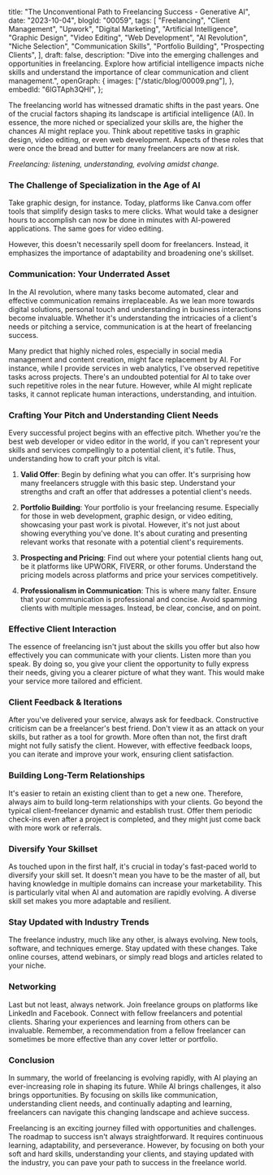 title: "The Unconventional Path to Freelancing Success - Generative AI",
 date: "2023-10-04",
 blogId: "00059",
 tags: [
  "Freelancing",
  "Client Management",
  "Upwork",
  "Digital Marketing",
  "Artificial Intelligence",
  "Graphic Design",
  "Video Editing",
  "Web Development",
  "AI Revolution",
  "Niche Selection",
  "Communication Skills",
  "Portfolio Building",
  "Prospecting Clients",
 ],
 draft: false,
 description:
  "Dive into the emerging challenges and opportunities in freelancing. Explore how artificial intelligence impacts niche skills and understand the importance of clear communication and client management.",
 openGraph: {
  images: ["/static/blog/00009.png"],
 },
 embedId: "6lGTAph3QHI",
};

<BlogHeader metadata={metadata} />

The freelancing world has witnessed dramatic
shifts in the past years. One of the crucial factors shaping its landscape is
artificial intelligence (AI). In essence, the more niched or specialized your
skills are, the higher the chances AI might replace you. Think about repetitive
tasks in graphic design, video editing, or even web development. Aspects of
these roles that were once the bread and butter for many freelancers are now at
risk.

<YoutubeEmbed embedId={metadata.embedId} />

_Freelancing: listening, understanding, evolving amidst change._

### **The Challenge of Specialization in the Age of AI**

Take graphic design, for instance. Today, platforms like Canva.com offer tools that simplify design tasks to mere clicks. What would take a designer hours to accomplish can now be done in minutes with AI-powered applications. The same goes for video editing.

However, this doesn't necessarily spell doom for freelancers. Instead, it emphasizes the importance of adaptability and broadening one's skillset.

### **Communication: Your Underrated Asset**

In the AI revolution, where many tasks become automated, clear and effective communication remains irreplaceable. As we lean more towards digital solutions, personal touch and understanding in business interactions become invaluable. Whether it's understanding the intricacies of a client's needs or pitching a service, communication is at the heart of freelancing success.

Many predict that highly niched roles, especially in social media management and content creation, might face replacement by AI. For instance, while I provide services in web analytics, I've observed repetitive tasks across projects. There's an undoubted potential for AI to take over such repetitive roles in the near future. However, while AI might replicate tasks, it cannot replicate human interactions, understanding, and intuition.

### **Crafting Your Pitch and Understanding Client Needs**

Every successful project begins with an effective pitch. Whether you're the best web developer or video editor in the world, if you can't represent your skills and services compellingly to a potential client, it's futile. Thus, understanding how to craft your pitch is vital.

1. **Valid Offer**: Begin by defining what you can offer. It's surprising how many freelancers struggle with this basic step. Understand your strengths and craft an offer that addresses a potential client's needs.

2. **Portfolio Building**: Your portfolio is your freelancing resume. Especially for those in web development, graphic design, or video editing, showcasing your past work is pivotal. However, it's not just about showing everything you've done. It's about curating and presenting relevant works that resonate with a potential client's requirements.

3. **Prospecting and Pricing**: Find out where your potential clients hang out, be it platforms like UPWORK, FIVERR, or other forums. Understand the pricing models across platforms and price your services competitively.

4. **Professionalism in Communication**: This is where many falter. Ensure that your communication is professional and concise. Avoid spamming clients with multiple messages. Instead, be clear, concise, and on point.

### **Effective Client Interaction**

The essence of freelancing isn't just about the skills you offer but also how effectively you can communicate with your clients. Listen more than you speak. By doing so, you give your client the opportunity to fully express their needs, giving you a clearer picture of what they want. This would make your service more tailored and efficient.

### **Client Feedback & Iterations**

After you've delivered your service, always ask for feedback. Constructive criticism can be a freelancer's best friend. Don't view it as an attack on your skills, but rather as a tool for growth. More often than not, the first draft might not fully satisfy the client. However, with effective feedback loops, you can iterate and improve your work, ensuring client satisfaction.

### **Building Long-Term Relationships**

It's easier to retain an existing client than to get a new one. Therefore, always aim to build long-term relationships with your clients. Go beyond the typical client-freelancer dynamic and establish trust. Offer them periodic check-ins even after a project is completed, and they might just come back with more work or referrals.

### **Diversify Your Skillset**

As touched upon in the first half, it's crucial in today's fast-paced world to diversify your skill set. It doesn't mean you have to be the master of all, but having knowledge in multiple domains can increase your marketability. This is particularly vital when AI and automation are rapidly evolving. A diverse skill set makes you more adaptable and resilient.

### **Stay Updated with Industry Trends**

The freelance industry, much like any other, is always evolving. New tools, software, and techniques emerge. Stay updated with these changes. Take online courses, attend webinars, or simply read blogs and articles related to your niche.

### **Networking**

Last but not least, always network. Join freelance groups on platforms like LinkedIn and Facebook. Connect with fellow freelancers and potential clients. Sharing your experiences and learning from others can be invaluable. Remember, a recommendation from a fellow freelancer can sometimes be more effective than any cover letter or portfolio.

### **Conclusion**

In summary, the world of freelancing is evolving rapidly, with AI playing an ever-increasing role in shaping its future. While AI brings challenges, it also brings opportunities. By focusing on skills like communication, understanding client needs, and continually adapting and learning, freelancers can navigate this changing landscape and achieve success.

Freelancing is an exciting journey filled with opportunities and challenges. The roadmap to success isn't always straightforward. It requires continuous learning, adaptability, and perseverance. However, by focusing on both your soft and hard skills, understanding your clients, and staying updated with the industry, you can pave your path to success in the freelance world.

<GiscusComments />

